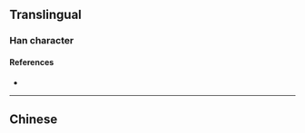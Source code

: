 {{character info/new}}
==Translingual==

===Han character===
{{Han char|rn=85|rad=水|as=17|sn=20|four=37120|canj=EANE|ids=⿰氵闎}}

====References====
* {{Han ref|kx=0662.070|dkj=18729|dj=1071.130|hdz=31791.010|uh=7041|ud=28737|bh=F469|bd=62569}}

----

==Chinese==
{{zh-see|淵|a}}